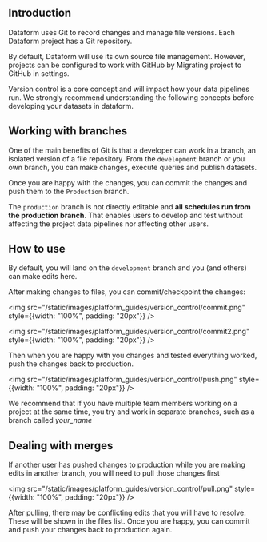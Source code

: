 

## Introduction

Dataform uses Git to record changes and manage file versions. Each Dataform project has a Git repository.

By default, Dataform will use its own source file management. However, projects can be configured to work with GitHub by Migrating project to GitHub in settings.

<div className="bp3-callout bp3-icon-info-sign bp3-intent-primary" markdown="1">
Version control is a core concept and will impact how your data pipelines run. We strongly recommend understanding the following concepts before developing your datasets in dataform.
</div>



## Working with branches

One of the main benefits of Git is that a developer can work in a branch, an isolated version of a file repository. From the `development` branch or you own branch, you can make changes, execute queries and publish datasets.

Once you are happy with the changes, you can commit the changes and push them to the `Production` branch.

The `production` branch is not directly editable and **all schedules run from the production branch**. That enables users to develop and test without affecting the project data pipelines nor affecting other users.

## How to use

By default, you will land on the `development` branch and you (and others) can make edits here.

After making changes to files, you can commit/checkpoint the changes:

<img src="/static/images/platform_guides/version_control/commit.png" style={{width: "100%", padding: "20px"}} />

<img src="/static/images/platform_guides/version_control/commit2.png" style={{width: "100%", padding: "20px"}} />

Then when you are happy with you changes and tested everything worked, push the changes back to production.

<img src="/static/images/platform_guides/version_control/push.png" style={{width: "100%", padding: "20px"}} />


<div className="bp3-callout bp3-icon-info-sign bp3-intent-warning" markdown="1">
We recommend that if you have multiple team members working on a project at the same time, you try and work in separate branches, such as a branch called <i>your_name</i>
</div>

## Dealing with merges

If another user has pushed changes to production while you are making edits in another branch, you will need to pull those changes first

<img src="/static/images/platform_guides/version_control/pull.png" style={{width: "100%", padding: "20px"}} />

After pulling, there may be conflicting edits that you will have to resolve. These will be shown in the files list. Once you are happy, you can commit and push your changes back to production again.
